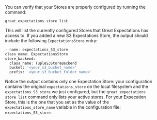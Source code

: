 You can verify that your Stores are properly configured by running the command:

```bash title="Terminal command"
great_expectations store list
```

This will list the currently configured Stores that Great Expectations has access to.  If you added a new S3 Expectations Store, the output should include the following `ExpectationsStore` entry:

```bash title="Terminal output"
- name: expectations_S3_store
class_name: ExpectationsStore
store_backend:
  class_name: TupleS3StoreBackend
  bucket: '<your_s3_bucket_name>'
  prefix: '<your_s3_bucket_folder_name>'
```

Notice the output contains only one Expectation Store: your configuration contains the original ``expectations_store`` on the local filesystem and the ``expectations_S3_store`` we just configured, but the `great_expectations store list` command only lists your active stores.  For your Expecation Store, this is the one that you set as the value of the ``expectations_store_name`` variable in the configuration file: ``expectations_S3_store``.